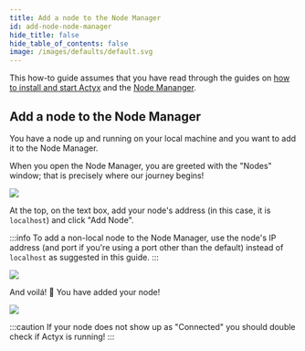 ```yaml
---
title: Add a node to the Node Manager
id: add-node-node-manager
hide_title: false
hide_table_of_contents: false
image: /images/defaults/default.svg
---
```


This how-to guide assumes that you have read through the guides on [how to install and start Actyx](./install-actyx) and the [Node Mananger](./install-cli-node-manager).

## Add a node to the Node Manager

You have a node up and running on your local machine and you want to add it to the Node Manager.

When you open the Node Manager, you are greeted with the "Nodes" window;
that is precisely where our journey begins!

![](/images/how-to/local-development/add-node/add-1.png)

At the top, on the text box, add your node's address (in this case, it is `localhost`) and click "Add Node".

:::info
To add a non-local node to the Node Manager, use the node's IP address
(and port if you're using a port other than the default) instead of `localhost` as suggested in this guide.
:::

![](/images/how-to/local-development/add-node/add-2.png)

And voilá! 🎉 You have added your node!

![](/images/how-to/local-development/add-node/add-3.png)

:::caution
If your node does not show up as "Connected" you should double check if Actyx is running!
:::
